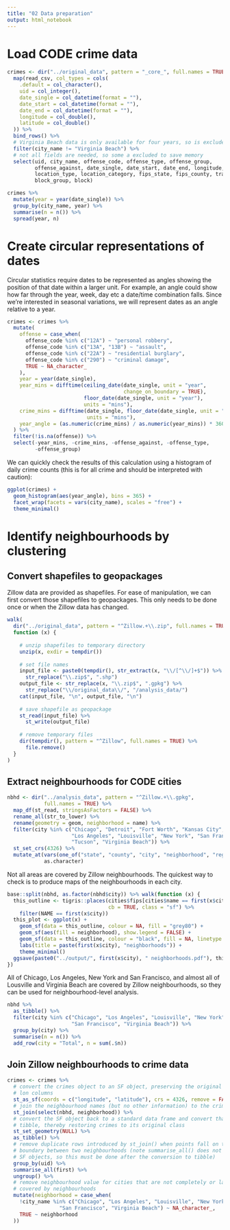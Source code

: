 ```yaml
---
title: "02 Data preparation"
output: html_notebook
---
```



# Load CODE crime data

```r
crimes <- dir("../original_data", pattern = "_core_", full.names = TRUE) %>% 
  map(read_csv, col_types = cols(
    .default = col_character(),
    uid = col_integer(),
    date_single = col_datetime(format = ""),
    date_start = col_datetime(format = ""),
    date_end = col_datetime(format = ""),
    longitude = col_double(),
    latitude = col_double()
  )) %>% 
  bind_rows() %>% 
  # Virginia Beach data is only available for four years, so is excluded
  filter(city_name != "Virginia Beach") %>% 
  # not all fields are needed, so some a excluded to save memory
  select(uid, city_name, offense_code, offense_type, offense_group, 
         offense_against, date_single, date_start, date_end, longitude, latitude, 
         location_type, location_category, fips_state, fips_county, tract, 
         block_group, block)

crimes %>% 
  mutate(year = year(date_single)) %>% 
  group_by(city_name, year) %>% 
  summarise(n = n()) %>% 
  spread(year, n)
```


# Create circular representations of dates

Circular statistics require dates to be represented as angles showing the 
position of that date within a larger unit. For example, an angle could show
how far through the year, week, day etc a date/time combination falls. Since
we're interested in seasonal variations, we will represent dates as an angle
relative to a year.

```r
crimes <- crimes %>% 
  mutate(
    offense = case_when(
      offense_code %in% c("12A") ~ "personal robbery",
      offense_code %in% c("13A", "13B") ~ "assault",
      offense_code %in% c("22A") ~ "residential burglary",
      offense_code %in% c("290") ~ "criminal damage",
      TRUE ~ NA_character_
    ),
    year = year(date_single),
    year_mins = difftime(ceiling_date(date_single, unit = "year", 
                                      change_on_boundary = TRUE), 
                         floor_date(date_single, unit = "year"), 
                         units = "mins"),
    crime_mins = difftime(date_single, floor_date(date_single, unit = "year"), 
                          units = "mins"),
    year_angle = (as.numeric(crime_mins) / as.numeric(year_mins)) * 360
  ) %>% 
  filter(!is.na(offense)) %>% 
  select(-year_mins, -crime_mins, -offense_against, -offense_type, 
         -offense_group)
```

We can quickly check the results of this calculation using a histogram of
daily crime counts (this is for all crime and should be interpreted with 
caution):

```r
ggplot(crimes) + 
  geom_histogram(aes(year_angle), bins = 365) + 
  facet_wrap(facets = vars(city_name), scales = "free") +
  theme_minimal()
```


# Identify neighbourhoods by clustering

## Convert shapefiles to geopackages

Zillow data are provided as shapefiles. For ease of manipulation, we can first
convert those shapefiles to geopackages. This only needs to be done once or when
the Zillow data has changed.

```r
walk(
  dir("../original_data", pattern = "^Zillow.+\\.zip", full.names = TRUE), 
  function (x) {
    
    # unzip shapefiles to temporary directory
    unzip(x, exdir = tempdir())
    
    # set file names
    input_file <- paste0(tempdir(), str_extract(x, "\\/[^\\/]+$")) %>% 
      str_replace("\\.zip$", ".shp")
    output_file <- str_replace(x, "\\.zip$", ".gpkg") %>% 
      str_replace("\\/original_data\\/", "/analysis_data/")
    cat(input_file, "\n", output_file, "\n")
    
    # save shapefile as geopackage
    st_read(input_file) %>%
      st_write(output_file)
    
    # remove temporary files
    dir(tempdir(), pattern = "^Zillow", full.names = TRUE) %>% 
      file.remove()
  }
)
```


## Extract neighbourhoods for CODE cities

```r
nbhd <- dir("../analysis_data", pattern = "^Zillow.+\\.gpkg", 
            full.names = TRUE) %>% 
  map_df(st_read, stringsAsFactors = FALSE) %>% 
  rename_all(str_to_lower) %>%
  rename(geometry = geom, neighborhood = name) %>%
  filter(city %in% c("Chicago", "Detroit", "Fort Worth", "Kansas City",
                     "Los Angeles", "Louisville", "New York", "San Francisco",
                     "Tucson", "Virginia Beach")) %>%
  st_set_crs(4326) %>% 
  mutate_at(vars(one_of("state", "county", "city", "neighborhood", "regionid")), 
            as.character)
```

Not all areas are covered by Zillow neighbourhoods. The quickest way to check is
to produce maps of the neighbourhoods in each city.

```r
base::split(nbhd, as.factor(nbhd$city)) %>% walk(function (x) {
  this_outline <- tigris::places(cities$fips[cities$name == first(x$city)], 
                                 cb = TRUE, class = "sf") %>% 
    filter(NAME == first(x$city))
  this_plot <- ggplot(x) + 
    geom_sf(data = this_outline, colour = NA, fill = "grey80") +
    geom_sf(aes(fill = neighborhood), show.legend = FALSE) +
    geom_sf(data = this_outline, colour = "black", fill = NA, linetype = 3) +
    labs(title = paste(first(x$city), "neighborhoods")) +
    theme_minimal()
  ggsave(paste0("../output/", first(x$city), " neighborhoods.pdf"), this_plot)
})
```

All of Chicago, Los Angeles, New York and San Francisco, and almost all of 
Lousville and Virginia Beach are covered by Zillow neighbourhoods, so they can
be used for neighbourhood-level analysis.

```r
nbhd %>% 
  as_tibble() %>% 
  filter(city %in% c("Chicago", "Los Angeles", "Louisville", "New York",
                     "San Francisco", "Virginia Beach")) %>% 
  group_by(city) %>% 
  summarise(n = n()) %>%
  add_row(city = "Total", n = sum(.$n))
```


## Join Zillow neighbourhoods to crime data

```r
crimes <- crimes %>% 
  # convert the crimes object to an SF object, preserving the original lat and 
  # lon columns
  st_as_sf(coords = c("longitude", "latitude"), crs = 4326, remove = FALSE) %>% 
  # join the neighbourhood names (but no other information) to the crimes
  st_join(select(nbhd, neighborhood)) %>% 
  # convert the SF object back to a standard data frame and convert that to a
  # tibble, thereby restoring crimes to its original class
  st_set_geometry(NULL) %>% 
  as_tibble() %>% 
  # remove duplicate rows introduced by st_join() when points fall on the
  # boundary between two neighbourhoods (note summarise_all() does not work on
  # SF objects, so this must be done after the conversion to tibble)
  group_by(uid) %>% 
  summarise_all(first) %>% 
  ungroup() %>% 
  # remove neighbourhood value for cities that are not completely or largely
  # covered by neighbourhoods
  mutate(neighborhood = case_when(
    !city_name %in% c("Chicago", "Los Angeles", "Louisville", "New York",
                 "San Francisco", "Virginia Beach") ~ NA_character_,
    TRUE ~ neighborhood
  ))
```

